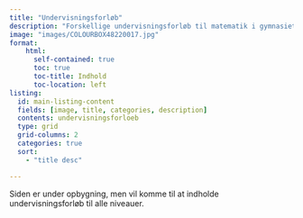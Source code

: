 ```yaml
---
title: "Undervisningsforløb"
description: "Forskellige undervisningsforløb til matematik i gymnasiet, som inddrager AI. Der findes forløb til både A-, B- og C-niveau."
image: "images/COLOURBOX48220017.jpg"
format:
    html: 
      self-contained: true
      toc: true
      toc-title: Indhold
      toc-location: left
listing:
  id: main-listing-content
  fields: [image, title, categories, description]
  contents: undervisningsforloeb
  type: grid
  grid-columns: 2
  categories: true
  sort:
    - "title desc"

---
```


Siden er under opbygning, men vil komme til at indholde undervisningsforløb til alle niveauer.

::: {#main-listing-content}
:::